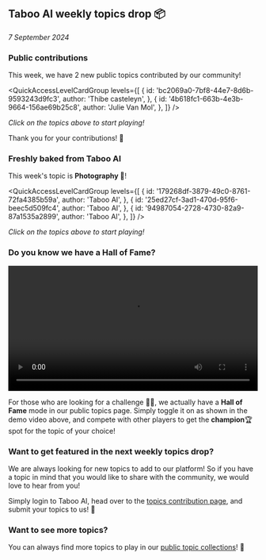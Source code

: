 
## Taboo AI weekly topics drop 📦


_7 September 2024_


### Public contributions

This week, we have 2 new public topics contributed by our community!

<QuickAccessLevelCardGroup
  levels={[
    {
      id: 'bc2069a0-7bf8-44e7-8d6b-9593243d9fc3',
      author: 'Thibe casteleyn',
    },
    {
      id: '4b618fc1-663b-4e3b-9664-156ae69b25c8',
      author: 'Julie Van Mol',
    },
  ]}
/>

_Click on the topics above to start playing!_

Thank you for your contributions! 🤩


### Freshly baked from Taboo AI

This week's topic is **Photography 📸**!

<QuickAccessLevelCardGroup
  levels={[
    {
      id: '179268df-3879-49c0-8761-72fa4385b59a',
      author: 'Taboo AI',
    },
    {
      id: '25ed27cf-3ad1-470d-95f6-beec5d509fc4',
      author: 'Taboo AI',
    },
    {
      id: '94987054-2728-4730-82a9-87a1535a2899',
      author: 'Taboo AI',
    },
  ]}
/>

_Click on the topics above to start playing!_



### Do you know we have a **Hall of Fame**?

<video width='100%' controls loop>
  <source src='/videos/hall-of-fame.mp4' type='video/mp4' />
  Your browser does not support the video tag.
</video>

For those who are looking for a challenge 🥷🏻, we actually have a **Hall of Fame** mode in our public topics page. Simply toggle it on as shown in the demo video above, and compete with other players to get the **champion**🏆 spot for the topic of your choice!

### Want to get featured in the next weekly topics drop?

We are always looking for new topics to add to our platform! So if you have a topic in mind that you would like to share with the community, we would love to hear from you!

Simply login to Taboo AI, head over to the [topics contribution page](/add-level), and submit your topics to us! 🚀

### Want to see more topics?

You can always find more topics to play in our [public topic collections](/levels)! 🌟
